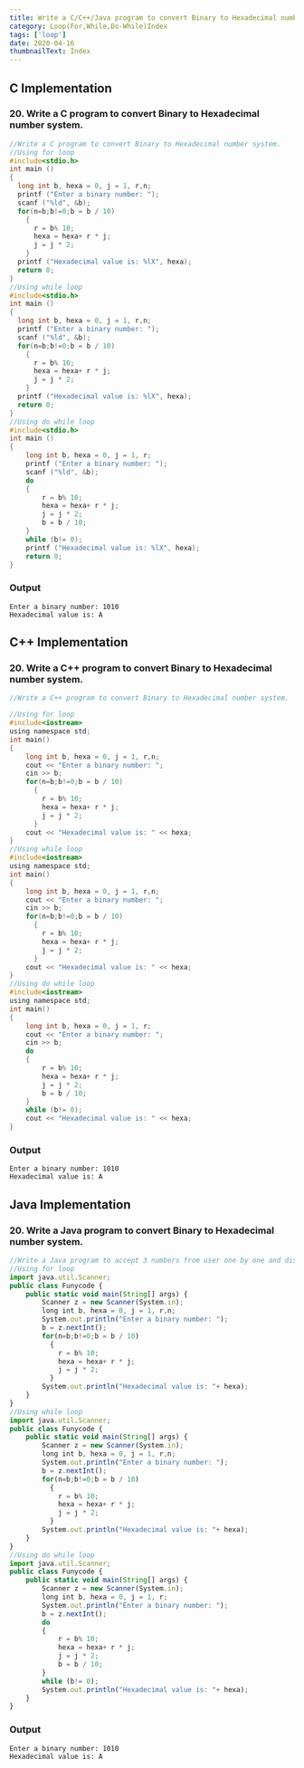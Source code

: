 ```yaml
---
title: Write a C/C++/Java program to convert Binary to Hexadecimal number system.
category: Loop(For,While,Do-While)Index
tags: ['loop']
date: 2020-04-16
thumbnailText: Index
---
```


## C Implementation
### 20. Write a C program to convert Binary to Hexadecimal number system.
```c
//Write a C program to convert Binary to Hexadecimal number system.
//Using for loop
#include<stdio.h>
int main ()
{
  long int b, hexa = 0, j = 1, r,n;
  printf ("Enter a binary number: ");
  scanf ("%ld", &b);
  for(n=b;b!=0;b = b / 10)
    {
      r = b% 10;
      hexa = hexa+ r * j;
      j = j * 2;
    }
  printf ("Hexadecimal value is: %lX", hexa);
  return 0;
}
//Using while loop
#include<stdio.h>
int main ()
{
  long int b, hexa = 0, j = 1, r,n;
  printf ("Enter a binary number: ");
  scanf ("%ld", &b);
  for(n=b;b!=0;b = b / 10)
    {
      r = b% 10;
      hexa = hexa+ r * j;
      j = j * 2;
    }
  printf ("Hexadecimal value is: %lX", hexa);
  return 0;
}
//Using do while loop
#include<stdio.h>
int main ()
{
    long int b, hexa = 0, j = 1, r;
    printf ("Enter a binary number: ");
    scanf ("%ld", &b);
    do
    {
        r = b% 10;
        hexa = hexa+ r * j;
        j = j * 2;
        b = b / 10;
    }
    while (b!= 0);
    printf ("Hexadecimal value is: %lX", hexa);
    return 0;
}
```
### Output
```
Enter a binary number: 1010
Hexadecimal value is: A
```

## C++ Implementation
### 20. Write a C++ program to convert Binary to Hexadecimal number system.
```c
//Write a C++ program to convert Binary to Hexadecimal number system.

//Using for loop
#include<iostream>
using namespace std;
int main()
{
    long int b, hexa = 0, j = 1, r,n;
    cout << "Enter a binary number: ";
    cin >> b;
    for(n=b;b!=0;b = b / 10)
      {
        r = b% 10;
        hexa = hexa+ r * j;
        j = j * 2;
      }
    cout << "Hexadecimal value is: " << hexa;
}
//Using while loop
#include<iostream>
using namespace std;
int main()
{
    long int b, hexa = 0, j = 1, r,n;
    cout << "Enter a binary number: ";
    cin >> b;
    for(n=b;b!=0;b = b / 10)
      {
        r = b% 10;
        hexa = hexa+ r * j;
        j = j * 2;
      }
    cout << "Hexadecimal value is: " << hexa;
}
//Using do while loop
#include<iostream>
using namespace std;
int main()
{
    long int b, hexa = 0, j = 1, r;
    cout << "Enter a binary number: ";
    cin >> b;
    do
    {
        r = b% 10;
        hexa = hexa+ r * j;
        j = j * 2;
        b = b / 10;
    }
    while (b!= 0);
    cout << "Hexadecimal value is: " << hexa;
}
```
### Output
```
Enter a binary number: 1010
Hexadecimal value is: A
```

## Java Implementation
### 20. Write a Java program to convert Binary to Hexadecimal number system.
```js
//Write a Java program to accept 3 numbers from user one by one and displays their sum on screen.
//Using for loop
import java.util.Scanner;
public class Funycode {
    public static void main(String[] args) {
        Scanner z = new Scanner(System.in);
        long int b, hexa = 0, j = 1, r,n;
        System.out.println("Enter a binary number: ");
        b = z.nextInt();
        for(n=b;b!=0;b = b / 10)
          {
            r = b% 10;
            hexa = hexa+ r * j;
            j = j * 2;
          }
        System.out.println("Hexadecimal value is: "+ hexa);
    }
}
//Using while loop
import java.util.Scanner;
public class Funycode {
    public static void main(String[] args) {
        Scanner z = new Scanner(System.in);
        long int b, hexa = 0, j = 1, r,n;
        System.out.println("Enter a binary number: ");
        b = z.nextInt();
        for(n=b;b!=0;b = b / 10)
          {
            r = b% 10;
            hexa = hexa+ r * j;
            j = j * 2;
          }
        System.out.println("Hexadecimal value is: "+ hexa);
    }
}
//Using do while loop
import java.util.Scanner;
public class Funycode {
    public static void main(String[] args) {
        Scanner z = new Scanner(System.in);
        long int b, hexa = 0, j = 1, r;
        System.out.println("Enter a binary number: ");
        b = z.nextInt();
        do
        {
            r = b% 10;
            hexa = hexa+ r * j;
            j = j * 2;
            b = b / 10;
        }
        while (b!= 0);
        System.out.println("Hexadecimal value is: "+ hexa);
    }
}
```
### Output
```
Enter a binary number: 1010
Hexadecimal value is: A
```
